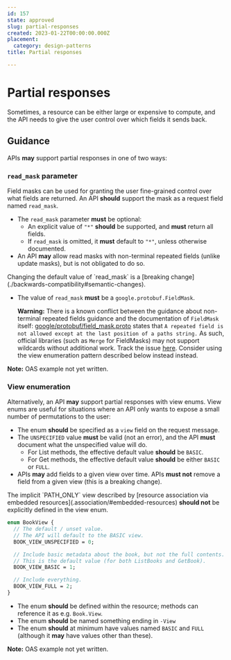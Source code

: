 ```yaml
---
id: 157
state: approved
slug: partial-responses
created: 2023-01-22T00:00:00.000Z
placement:
  category: design-patterns
title: Partial responses

--- 
```


# Partial responses

Sometimes, a resource can be either large or expensive to compute, and the API
needs to give the user control over which fields it sends back.

## Guidance

APIs <b class="font-extrabold text-green-700">may</b> support partial responses in one of two ways:

### `read_mask` parameter

Field masks can be used for granting the user fine-grained control over what
fields are returned. An API <b class="font-extrabold	text-yellow-700">should</b> support the mask as a request field
named `read_mask`.

- The `read_mask` parameter <b class="font-extrabold	text-red-700">must</b> be optional:
  - An explicit value of `"*"` <b class="font-extrabold	text-yellow-700">should</b> be supported, and <b class="font-extrabold	text-red-700">must</b> return all
    fields.
  - If `read_mask` is omitted, it <b class="font-extrabold	text-red-700">must</b> default to `"*"`, unless otherwise
    documented.
- An API <b class="font-extrabold text-green-700">may</b> allow read masks with non-terminal repeated fields (unlike
  update masks), but is not obligated to do so.

<Aside type="note" title="Note">
  Changing the default value of `read_mask` is a
  [breaking change](./backwards-compatibility#semantic-changes).
</Aside>


<Tabs>
  <TabItem label="Protocol Buffers">
  
  
  - The value of `read_mask` <b class="font-extrabold	text-red-700">must</b> be a `google.protobuf.FieldMask`.
  
    **Warning:** There is a known conflict between the guidance about
    non-terminal repeated fields guidance and the documentation of `FieldMask`
    itself:
    [google/protobuf/field_mask.proto](https://github.com/protocolbuffers/protobuf/blob/5e84a6169cf0f9716c9285c95c860bcb355dbdc1/src/google/protobuf/field_mask.proto#L85-L86)
    states that
    `A repeated field is not allowed except at the last position of a paths string.`
    As such, official libraries (such as `Merge` for FieldMasks) may not support
    wildcards without additional work. Track the issue
    [here](https://github.com/protocolbuffers/protobuf/issues/8547#issuecomment-2005180068).
    Consider using the view enumeration pattern described below instead instead.
  
  
  </TabItem>
  <TabItem label="OpenAPI 3.0">
  
  
  **Note:** OAS example not yet written.
  
  
  </TabItem>
</Tabs>
    

### View enumeration

Alternatively, an API <b class="font-extrabold text-green-700">may</b> support partial responses with view enums. View
enums are useful for situations where an API only wants to expose a small
number of permutations to the user:

- The enum <b class="font-extrabold	text-yellow-700">should</b> be specified as a `view` field on the request message.
- The `UNSPECIFIED` value <b class="font-extrabold	text-red-700">must</b> be valid (not an error), and the API
  <b class="font-extrabold	text-red-700">must</b> document what the unspecified value will do.
  - For List methods, the effective default value <b class="font-extrabold	text-yellow-700">should</b> be `BASIC`.
  - For Get methods, the effective default value <b class="font-extrabold	text-yellow-700">should</b> be either `BASIC`
    or `FULL`.
- APIs <b class="font-extrabold text-green-700">may</b> add fields to a given view over time. APIs <b class="font-extrabold	text-red-700">must not</b> remove a
  field from a given view (this is a breaking change).

<Aside type="note" title="Note">
  The implicit `PATH_ONLY` view described by
  [resource association via embedded resources](.association/#embedded-resources)
  <b class="font-extrabold	text-yellow-700">should not</b> be explicitly defined in the view enum.
</Aside>


<Tabs>
  <TabItem label="Protocol Buffers">
  
  
  ```proto
  enum BookView {
    // The default / unset value.
    // The API will default to the BASIC view.
    BOOK_VIEW_UNSPECIFIED = 0;
  
    // Include basic metadata about the book, but not the full contents.
    // This is the default value (for both ListBooks and GetBook).
    BOOK_VIEW_BASIC = 1;
  
    // Include everything.
    BOOK_VIEW_FULL = 2;
  }
  ```
  
  - The enum <b class="font-extrabold	text-yellow-700">should</b> be defined within the resource; methods can reference it
    as e.g. `Book.View`.
  - The enum <b class="font-extrabold	text-yellow-700">should</b> be named something ending in `-View`
  - The enum <b class="font-extrabold	text-yellow-700">should</b> at minimum have values named `BASIC` and `FULL` (although
    it <b class="font-extrabold text-green-700">may</b> have values other than these).
  
  
  </TabItem>
  <TabItem label="OpenAPI 3.0">
  
  
  **Note:** OAS example not yet written.
  
  
  </TabItem>
</Tabs>
    

